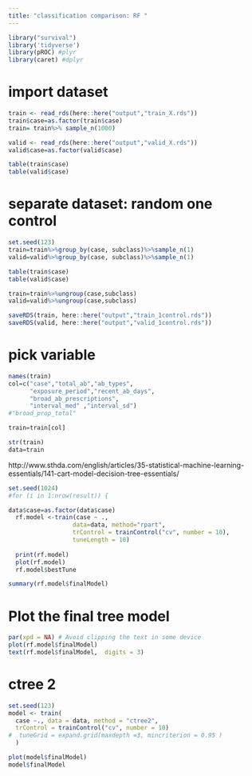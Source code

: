 ```yaml
---
title: "classification comparison: RF "
---
```


```r
library("survival")
library('tidyverse')
library(pROC) #plyr
library(caret) #dplyr
```

# import dataset
```r
train <- read_rds(here::here("output","train_X.rds"))
train$case=as.factor(train$case)
train= train%>% sample_n(1000)

valid <- read_rds(here::here("output","valid_X.rds"))
valid$case=as.factor(valid$case)

table(train$case)
table(valid$case)
```

# separate dataset: random one control
```r

set.seed(123)
train=train%>%group_by(case, subclass)%>%sample_n(1)
valid=valid%>%group_by(case, subclass)%>%sample_n(1)

table(train$case)
table(valid$case)

train=train%>%ungroup(case,subclass)
valid=valid%>%ungroup(case,subclass)

saveRDS(train, here::here("output","train_1control.rds"))
saveRDS(valid, here::here("output","valid_1control.rds"))
```


# pick variable
```r
names(train)
col=c("case","total_ab","ab_types",
      "exposure_period","recent_ab_days",
      "broad_ab_prescriptions",
      "interval_med" ,"interval_sd")
#"broad_prop_total"

train=train[col]

str(train)
data=train
```


http://www.sthda.com/english/articles/35-statistical-machine-learning-essentials/141-cart-model-decision-tree-essentials/
```r
set.seed(1024)
#for (i in 1:nrow(result)) {

data$case=as.factor(data$case)  
  rf.model <-train(case ~ ., 
                  data=data, method="rpart",
                  trControl = trainControl("cv", number = 10),
                  tuneLength = 10)
  
  print(rf.model)
  plot(rf.model)
  rf.model$bestTune
```


```r
summary(rf.model$finalModel)
```

# Plot the final tree model
```r
par(xpd = NA) # Avoid clipping the text in some device
plot(rf.model$finalModel)
text(rf.model$finalModel,  digits = 3)
```



# ctree 2

```r
set.seed(123)
model <- train(
  case ~., data = data, method = "ctree2",
  trControl = trainControl("cv", number = 10)
#  tuneGrid = expand.grid(maxdepth =3, mincriterion = 0.95 )
  )

plot(model$finalModel)
model$finalModel
```


